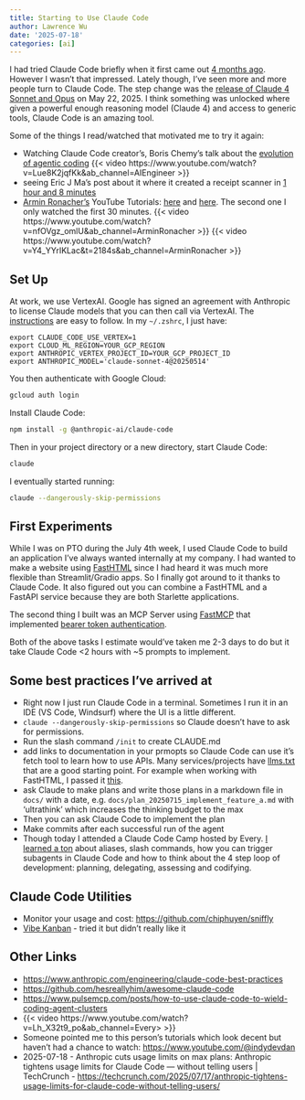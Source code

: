 ```yaml
---
title: Starting to Use Claude Code
author: Lawrence Wu
date: '2025-07-18'
categories: [ai]
---
```


I had tried Claude Code briefly when it first came out [4 months ago](https://www.youtube.com/watch?v=AJpK3YTTKZ4&ab_channel=Anthropic). However I wasn't that impressed. Lately though, I've seen more and more people turn to Claude Code. The step change was the [release of Claude 4 Sonnet and Opus](https://www.anthropic.com/news/claude-4) on May 22, 2025. I think something was unlocked where given a powerful enough reasoning model (Claude 4) and access to generic tools, Claude Code is an amazing tool.

Some of the things I read/watched that motivated me to try it again:

- Watching Claude Code creator's, Boris Chemy's talk about the [evolution of agentic coding](https://www.youtube.com/watch?v=Lue8K2jqfKk&ab_channel=AIEngineer)
{{< video https://www.youtube.com/watch?v=Lue8K2jqfKk&ab_channel=AIEngineer >}}
- seeing Eric J Ma's post about it where it created a receipt scanner in [1 hour and 8 minutes](https://ericmjl.github.io/blog/2025/7/1/one-hour-and-eight-minutes-building-a-receipt-scanner-with-the-weirdest-tech-stack-imaginable/)
- [Armin Ronacher's](https://www.youtube.com/@ArminRonacher) YouTube Tutorials: [here](https://www.youtube.com/watch?v=nfOVgz_omlU&ab_channel=ArminRonacher) and [here](https://www.youtube.com/watch?v=Y4_YYrIKLac&t=2184s&ab_channel=ArminRonacher). The second one I only watched the first 30 minutes.
{{< video https://www.youtube.com/watch?v=nfOVgz_omlU&ab_channel=ArminRonacher >}}
{{< video https://www.youtube.com/watch?v=Y4_YYrIKLac&t=2184s&ab_channel=ArminRonacher >}}

## Set Up

At work, we use VertexAI. Google has signed an agreement with Anthropic to license Claude models that you can then call via VertexAI. The [instructions](https://docs.anthropic.com/en/docs/claude-code/google-vertex-ai) are easy to follow. In my `~/.zshrc`, I just have:

```
export CLAUDE_CODE_USE_VERTEX=1
export CLOUD_ML_REGION=YOUR_GCP_REGION
export ANTHROPIC_VERTEX_PROJECT_ID=YOUR_GCP_PROJECT_ID
export ANTHROPIC_MODEL='claude-sonnet-4@20250514'
```

You then authenticate with Google Cloud:
```bash
gcloud auth login
```

Install Claude Code:
```bash
npm install -g @anthropic-ai/claude-code
```

Then in your project directory or a new directory, start Claude Code:
```bash
claude
```

I eventually started running:
```bash
claude --dangerously-skip-permissions
```

## First Experiments

While I was on PTO during the July 4th week, I used Claude Code to build an application I've always wanted internally at my company. I had wanted to make a website using [FastHTML](https://github.com/AnswerDotAI/fasthtml) since I had heard it was much more flexible than Streamlit/Gradio apps. So I finally got around to it thanks to Claude Code. It also figured out you can combine a FastHTML and a FastAPI service because they are both Starlette applications.

The second thing I built was an MCP Server using [FastMCP](https://github.com/jlowin/fastmcp) that implemented [bearer token authentication](https://gofastmcp.com/servers/auth/bearer).

Both of the above tasks I estimate would've taken me 2-3 days to do but it take Claude Code <2 hours with ~5 prompts to implement.

## Some best practices I've arrived at
- Right now I just run Claude Code in a terminal. Sometimes I run it in an IDE (VS Code, Windsurf) where the UI is a little different.
- `claude --dangerously-skip-permissions` so Claude doesn't have to ask for permissions.
- Run the slash command `/init` to create CLAUDE.md
- add links to documentation in your prmopts so Claude Code can use it's fetch tool to learn how to use APIs. Many services/projects have [llms.txt](https://llmstxt.org/) that are a good starting point. For example when working with FastHTML, I passed it [this](https://www.fastht.ml/docs/llms-ctx.txt).
- ask Claude to make plans and write those plans in a markdown file in `docs/` with a date, e.g. `docs/plan_20250715_implement_feature_a.md` with 'ultrathink' which increases the thinking budget to the max
- Then you can ask Claude Code to implement the plan
- Make commits after each successful run of the agent
- Though today I attended a Claude Code Camp hosted by Every. [I learned a ton](https://lawwu.github.io/posts/2025-07-18-claude-code-camp/) about aliases, slash commands, how you can trigger subagents in Claude Code and how to think about the 4 step loop of development: planning, delegating, assessing and codifying.

## Claude Code Utilities

- Monitor your usage and cost: <https://github.com/chiphuyen/sniffly>
- [Vibe Kanban](https://www.vibekanban.com/) - tried it but didn't really like it

## Other Links
- <https://www.anthropic.com/engineering/claude-code-best-practices>
- <https://github.com/hesreallyhim/awesome-claude-code>
- <https://www.pulsemcp.com/posts/how-to-use-claude-code-to-wield-coding-agent-clusters>
- {{< video https://www.youtube.com/watch?v=Lh_X32t9_po&ab_channel=Every> >}}
- Someone pointed me to this person's tutorials which look decent but haven't had a chance to watch: <https://www.youtube.com/@indydevdan>
- 2025-07-18 - Anthropic cuts usage limits on max plans: Anthropic tightens usage limits for Claude Code — without telling users | TechCrunch - <https://techcrunch.com/2025/07/17/anthropic-tightens-usage-limits-for-claude-code-without-telling-users/>

